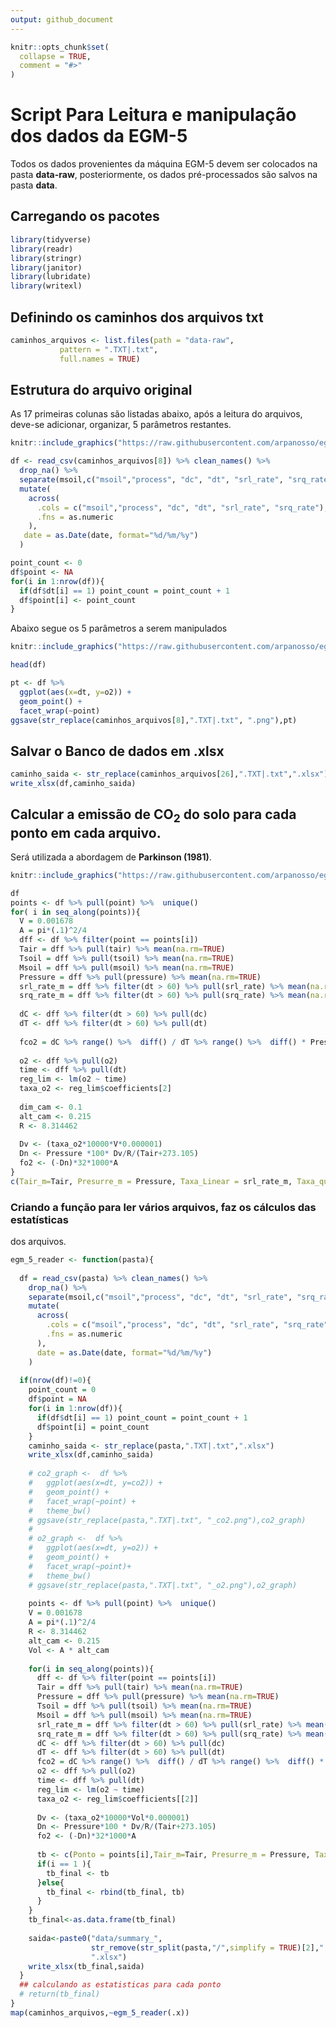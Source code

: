 ```yaml
---
output: github_document
---
```


<!-- README.md is generated from README.Rmd. Please edit that file -->

```r
knitr::opts_chunk$set(
  collapse = TRUE,
  comment = "#>"
)
```

# Script Para Leitura e manipulação dos dados da EGM-5

Todos os dados provenientes da máquina EGM-5 devem ser colocados na pasta **data-raw**, posteriormente, os dados pré-processados são salvos na pasta **data**.

## Carregando os pacotes
```r
library(tidyverse)
library(readr)
library(stringr)
library(janitor)
library(lubridate)
library(writexl)
```

## Definindo os caminhos dos arquivos txt
```r
caminhos_arquivos <- list.files(path = "data-raw",
           pattern = ".TXT|.txt",
           full.names = TRUE)
```

## Estrutura do arquivo original

As $17$ primeiras colunas são listadas abaixo, após a leitura do arquivos, deve-se adicionar, organizar, $5$ parâmetros restantes.

```r
knitr::include_graphics("https://raw.githubusercontent.com/arpanosso/egm-5-data-input/master/img/data_format_1.png")
```

```r
df <- read_csv(caminhos_arquivos[8]) %>% clean_names() %>% 
  drop_na() %>% 
  separate(msoil,c("msoil","process", "dc", "dt", "srl_rate", "srq_rate"),",") %>% 
  mutate(
    across(
      .cols = c("msoil","process", "dc", "dt", "srl_rate", "srq_rate"),
      .fns = as.numeric
    ),
   date = as.Date(date, format="%d/%m/%y")
  ) 

point_count <- 0
df$point <- NA
for(i in 1:nrow(df)){
  if(df$dt[i] == 1) point_count = point_count + 1 
  df$point[i] <- point_count
}


```

Abaixo segue os $5$ parâmetros a serem manipulados

```r
knitr::include_graphics("https://raw.githubusercontent.com/arpanosso/egm-5-data-input/master/img/data_format_2.png")
```
```r
head(df) 
```



```r
pt <- df %>% 
  ggplot(aes(x=dt, y=o2)) +
  geom_point() +
  facet_wrap(~point)
ggsave(str_replace(caminhos_arquivos[8],".TXT|.txt", ".png"),pt)
```
## Salvar o Banco de dados em .xlsx

```r
caminho_saida <- str_replace(caminhos_arquivos[26],".TXT|.txt",".xlsx")
write_xlsx(df,caminho_saida) 
```




## Calcular a emissão de CO~2~ do solo para cada ponto em cada arquivo.

Será utilizada a abordagem de **Parkinson (1981)**.


```r
knitr::include_graphics("https://raw.githubusercontent.com/arpanosso/egm-5-data-input/master/img/data_format_3.png")
```

```r
df
points <- df %>% pull(point) %>%  unique()
for( i in seq_along(points)){
  V = 0.001678
  A = pi*(.1)^2/4
  dff <- df %>% filter(point == points[i])
  Tair = dff %>% pull(tair) %>% mean(na.rm=TRUE)
  Tsoil = dff %>% pull(tsoil) %>% mean(na.rm=TRUE)
  Msoil = dff %>% pull(msoil) %>% mean(na.rm=TRUE)
  Pressure = dff %>% pull(pressure) %>% mean(na.rm=TRUE)
  srl_rate_m = dff %>% filter(dt > 60) %>% pull(srl_rate) %>% mean(na.rm=TRUE)
  srq_rate_m = dff %>% filter(dt > 60) %>% pull(srq_rate) %>% mean(na.rm=TRUE)
 
  dC <- dff %>% filter(dt > 60) %>% pull(dc)
  dT <- dff %>% filter(dt > 60) %>% pull(dt)
  
  fco2 = dC %>% range() %>%  diff() / dT %>% range() %>%  diff() * Pressure/1013 * 273/(273+Tair) * 1/22.414 * V/A * 1e3
  
  o2 <- dff %>% pull(o2)
  time <- dff %>% pull(dt)
  reg_lim <- lm(o2 ~ time)
  taxa_o2 <- reg_lim$coefficients[2]
  
  dim_cam <- 0.1
  alt_cam <- 0.215
  R <- 8.314462
  
  Dv <- (taxa_o2*10000*V*0.000001)
  Dn <- Pressure *100* Dv/R/(Tair+273.105)
  fo2 <- (-Dn)*32*1000*A
}
c(Tair_m=Tair, Presurre_m = Pressure, Taxa_Linear = srl_rate_m, Taxa_quad = srq_rate_m, FCO2= fco2, FO2 = fo2 ,Ts=Tsoil, Ms = Msoil)
```



### Criando a função para ler vários arquivos, faz os cálculos das estatísticas 
dos arquivos.

```r
egm_5_reader <- function(pasta){
 
  df = read_csv(pasta) %>% clean_names() %>% 
    drop_na() %>% 
    separate(msoil,c("msoil","process", "dc", "dt", "srl_rate", "srq_rate"),",") %>% 
    mutate(
      across(
        .cols = c("msoil","process", "dc", "dt", "srl_rate", "srq_rate"),
        .fns = as.numeric
      ),
      date = as.Date(date, format="%d/%m/%y")
    ) 
  
  if(nrow(df)!=0){
    point_count = 0
    df$point = NA
    for(i in 1:nrow(df)){
      if(df$dt[i] == 1) point_count = point_count + 1 
      df$point[i] = point_count
    }
    caminho_saida <- str_replace(pasta,".TXT|.txt",".xlsx")
    write_xlsx(df,caminho_saida)
    
    # co2_graph <-  df %>% 
    #   ggplot(aes(x=dt, y=co2)) +
    #   geom_point() +
    #   facet_wrap(~point) +
    #   theme_bw()
    # ggsave(str_replace(pasta,".TXT|.txt", "_co2.png"),co2_graph)
    # 
    # o2_graph <-  df %>% 
    #   ggplot(aes(x=dt, y=o2)) +
    #   geom_point() +
    #   facet_wrap(~point)+
    #   theme_bw()
    # ggsave(str_replace(pasta,".TXT|.txt", "_o2.png"),o2_graph)
    
    points <- df %>% pull(point) %>%  unique()
    V = 0.001678
    A = pi*(.1)^2/4
    R <- 8.314462
    alt_cam <- 0.215
    Vol <- A * alt_cam
    
    for(i in seq_along(points)){
      dff <- df %>% filter(point == points[i])
      Tair = dff %>% pull(tair) %>% mean(na.rm=TRUE)
      Pressure = dff %>% pull(pressure) %>% mean(na.rm=TRUE)
      Tsoil = dff %>% pull(tsoil) %>% mean(na.rm=TRUE)
      Msoil = dff %>% pull(msoil) %>% mean(na.rm=TRUE)
      srl_rate_m = dff %>% filter(dt > 60) %>% pull(srl_rate) %>% mean(na.rm=TRUE)
      srq_rate_m = dff %>% filter(dt > 60) %>% pull(srq_rate) %>% mean(na.rm=TRUE)
      dC <- dff %>% filter(dt > 60) %>% pull(dc)
      dT <- dff %>% filter(dt > 60) %>% pull(dt)
      fco2 = dC %>% range() %>%  diff() / dT %>% range() %>%  diff() * Pressure/1013 * 273/(273+Tair) * 1/22.414 * V/A * 1e3
      o2 <- dff %>% pull(o2)
      time <- dff %>% pull(dt)
      reg_lim <- lm(o2 ~ time)
      taxa_o2 <- reg_lim$coefficients[[2]]
      
      Dv <- (taxa_o2*10000*Vol*0.000001)
      Dn <- Pressure*100 * Dv/R/(Tair+273.105)
      fo2 <- (-Dn)*32*1000*A
      
      tb <- c(Ponto = points[i],Tair_m=Tair, Presurre_m = Pressure, Taxa_Linear = srl_rate_m, Taxa_quad = srq_rate_m, FCO2= fco2, FO2 = fo2,Ts=Tsoil, Ms = Msoil)
      if(i == 1 ){ 
        tb_final <- tb
      }else{
        tb_final <- rbind(tb_final, tb)
      }
    }
    tb_final<-as.data.frame(tb_final)
    
    saida<-paste0("data/summary_",
                  str_remove(str_split(pasta,"/",simplify = TRUE)[2],".TXT|.txt"),
                  ".xlsx")
    write_xlsx(tb_final,saida)
  }
  ## calculando as estatisticas para cada ponto
  # return(tb_final)
} 
map(caminhos_arquivos,~egm_5_reader(.x))
```




